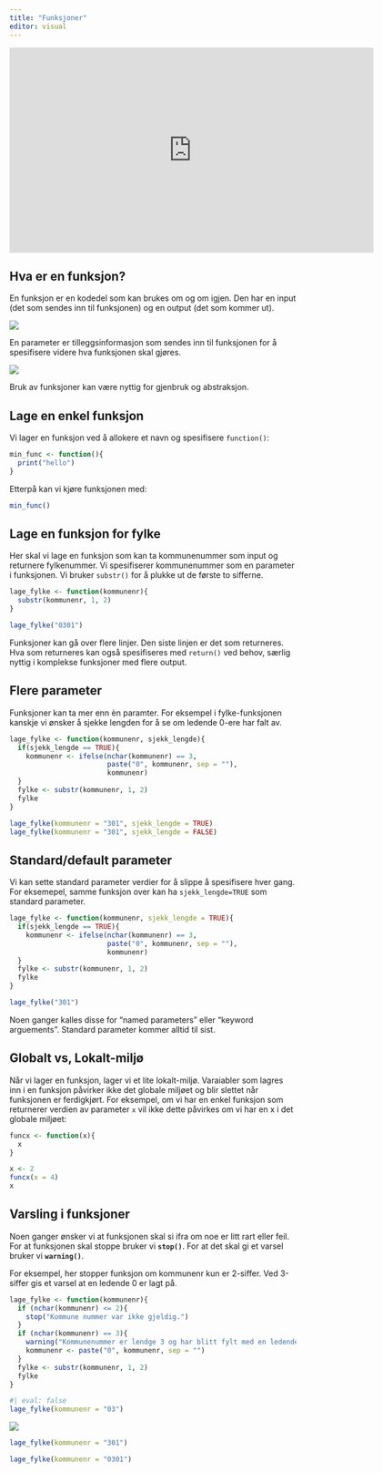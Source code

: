 ```yaml
---
title: "Funksjoner"
editor: visual
---
```


<iframe src="https://ssbno.sharepoint.com/sites/S811/_layouts/15/embed.aspx?UniqueId=e4b467c4-5c38-47d8-9561-4398d46ab367&amp;embed=%7B%22ust%22%3Atrue%2C%22hv%22%3A%22CopyEmbedCode%22%7D&amp;referrer=StreamWebApp&amp;referrerScenario=EmbedDialog.Create" width="640" height="360" frameborder="0" scrolling="no" allowfullscreen title="funksjoner.mp4">

</iframe>

## Hva er en funksjon?

En funksjon er en kodedel som kan brukes om og om igjen. Den har en input (det som sendes inn til funksjonen) og en output (det som kommer ut).

![](./images/funksjon1.PNG)

En parameter er tilleggsinformasjon som sendes inn til funksjonen for å spesifisere videre hva funksjonen skal gjøres.

![](./images/funksjon2.PNG)

Bruk av funksjoner kan være nyttig for gjenbruk og abstraksjon.

## Lage en enkel funksjon

Vi lager en funksjon ved å allokere et navn og spesifisere `function()`:

```r
min_func <- function(){
  print("hello")
}
```

Etterpå kan vi kjøre funksjonen med:

```r
min_func()
```

## Lage en funksjon for fylke

Her skal vi lage en funksjon som kan ta kommunenummer som input og returnere fylkenummer. Vi spesifiserer kommunenummer som en parameter i funksjonen. Vi bruker `substr()` for å plukke ut de første to sifferne.

```r
lage_fylke <- function(kommunenr){
  substr(kommunenr, 1, 2)
}

lage_fylke("0301")
```

Funksjoner kan gå over flere linjer. Den siste linjen er det som returneres. Hva som returneres kan også spesifiseres med `return()` ved behov, særlig nyttig i komplekse funksjoner med flere output.

## Flere parameter

Funksjoner kan ta mer enn èn paramter. For eksempel i fylke-funksjonen kanskje vi ønsker å sjekke lengden for å se om ledende 0-ere har falt av.

```r
lage_fylke <- function(kommunenr, sjekk_lengde){
  if(sjekk_lengde == TRUE){
    kommunenr <- ifelse(nchar(kommunenr) == 3, 
                        paste("0", kommunenr, sep = ""), 
                        kommunenr)
  }
  fylke <- substr(kommunenr, 1, 2)
  fylke
}

```

```r
lage_fylke(kommunenr = "301", sjekk_lengde = TRUE)
lage_fylke(kommunenr = "301", sjekk_lengde = FALSE)
```

## Standard/default parameter

Vi kan sette standard parameter verdier for å slippe å spesifisere hver gang. For eksemepel, samme funksjon over kan ha `sjekk_lengde=TRUE` som standard parameter.

```r
lage_fylke <- function(kommunenr, sjekk_lengde = TRUE){
  if(sjekk_lengde == TRUE){
    kommunenr <- ifelse(nchar(kommunenr) == 3, 
                        paste("0", kommunenr, sep = ""), 
                        kommunenr)
  }
  fylke <- substr(kommunenr, 1, 2)
  fylke
}

lage_fylke("301")

```

Noen ganger kalles disse for "named parameters" eller "keyword arguements". Standard parameter kommer alltid til sist.

## Globalt vs, Lokalt-miljø

Når vi lager en funksjon, lager vi et lite lokalt-miljø. Varaiabler som lagres inn i en funksjon påvirker ikke det globale miljøet og blir slettet når funksjonen er ferdigkjørt. For eksempel, om vi har en enkel funksjon som returnerer verdien av parameter `x` vil ikke dette påvirkes om vi har en x i det globale miljøet:

```r
funcx <- function(x){
  x
}
```

```r
x <- 2
funcx(x = 4)
x
```

## Varsling i funksjoner

Noen ganger ønsker vi at funksjonen skal si ifra om noe er litt rart eller feil. For at funksjonen skal stoppe bruker vi **`stop()`**. For at det skal gi et varsel bruker vi **`warning()`**.

For eksempel, her stopper funksjon om kommunenr kun er 2-siffer. Ved 3-siffer gis et varsel at en ledende 0 er lagt på.

```r
lage_fylke <- function(kommunenr){
  if (nchar(kommunenr) <= 2){
    stop("Kommune nummer var ikke gjeldig.")
  }
  if (nchar(kommunenr) == 3){
    warning("Kommunenummer er lendge 3 og har blitt fylt med en ledende 0\n")
    kommunenr <- paste("0", kommunenr, sep = "")
  }
  fylke <- substr(kommunenr, 1, 2)
  fylke
}
```

```r
#| eval: false
lage_fylke(kommunenr = "03")
```

![](./images/error.PNG)

```r
lage_fylke(kommunenr = "301")
```

```r
lage_fylke(kommunenr = "0301")
```
